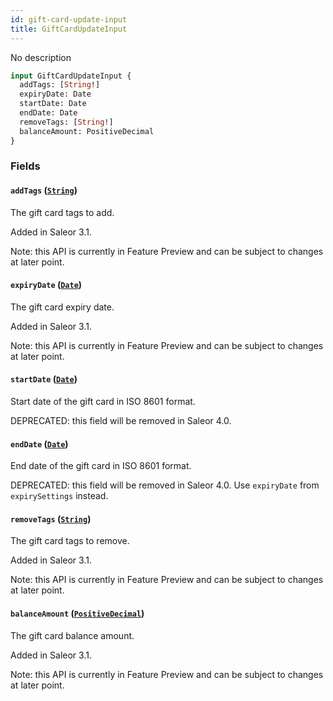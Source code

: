```yaml
---
id: gift-card-update-input
title: GiftCardUpdateInput
---
```


No description

```graphql
input GiftCardUpdateInput {
  addTags: [String!]
  expiryDate: Date
  startDate: Date
  endDate: Date
  removeTags: [String!]
  balanceAmount: PositiveDecimal
}
```

### Fields

#### `addTags` ([`String`](../../../developer/api-reference/scalars/string))

The gift card tags to add.

Added in Saleor 3.1.

Note: this API is currently in Feature Preview and can be subject to changes at later point.

#### `expiryDate` ([`Date`](../../../developer/api-reference/scalars/date))

The gift card expiry date.

Added in Saleor 3.1.

Note: this API is currently in Feature Preview and can be subject to changes at later point.

#### `startDate` ([`Date`](../../../developer/api-reference/scalars/date))

Start date of the gift card in ISO 8601 format.

DEPRECATED: this field will be removed in Saleor 4.0.

#### `endDate` ([`Date`](../../../developer/api-reference/scalars/date))

End date of the gift card in ISO 8601 format.

DEPRECATED: this field will be removed in Saleor 4.0. Use `expiryDate` from `expirySettings` instead.

#### `removeTags` ([`String`](../../../developer/api-reference/scalars/string))

The gift card tags to remove.

Added in Saleor 3.1.

Note: this API is currently in Feature Preview and can be subject to changes at later point.

#### `balanceAmount` ([`PositiveDecimal`](../../../developer/api-reference/scalars/positive-decimal))

The gift card balance amount.

Added in Saleor 3.1.

Note: this API is currently in Feature Preview and can be subject to changes at later point.
